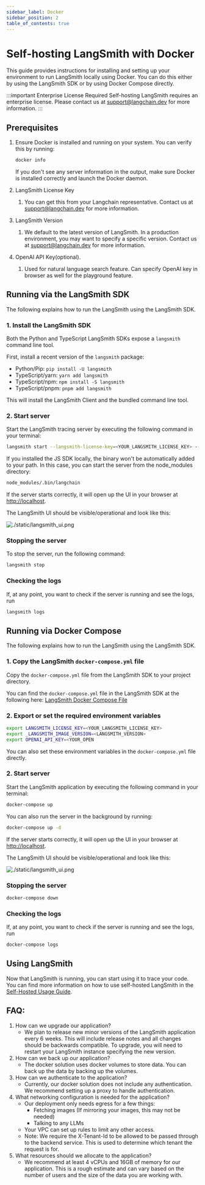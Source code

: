```yaml
---
sidebar_label: Docker
sidebar_position: 2
table_of_contents: true
---
```


#  Self-hosting LangSmith with Docker

This guide provides instructions for installing and setting up your environment to run LangSmith locally using Docker. You can do this either by using the LangSmith SDK or by using Docker Compose directly.

:::important Enterprise License Required
Self-hosting LangSmith requires an enterprise license. Please contact us at <a href="mailto:support@langchain.dev">support@langchain.dev</a> for more information.
:::

## Prerequisites

1. Ensure Docker is installed and running on your system. You can verify this by running:
    ```bash
    docker info
    ```

    If you don't see any server information in the output, make sure Docker is installed correctly
    and launch the Docker daemon.
2. LangSmith License Key
    1. You can get this from your Langchain representative. Contact us at support@langchain.dev for more information.
3. LangSmith Version
    1. We default to the latest version of LangSmith. In a production environment, you may want to specify a specific version. Contact us at <a href="mailto:support@langchain.dev">support@langchain.dev</a> for more information.
4. OpenAI API Key(optional).
    1. Used for natural language search feature. Can specify OpenAI key in browser as well for the playground feature.

## Running via the LangSmith SDK

The following explains how to run the LangSmith using the LangSmith SDK.

### 1. Install the LangSmith SDK

Both the Python and TypeScript LangSmith SDKs expose a `langsmith` command line tool.

First, install a recent version of the `langsmith` package:

- Python/Pip: `pip install -U langsmith`
- TypeScript/yarn: `yarn add langsmith`
- TypeScript/npm: `npm install -S langsmith`
- TypeScript/pnpm: `pnpm add langsmith`

This will install the LangSmith Client and the bundled command line tool.

### 2. Start server

Start the LangSmith tracing server by executing the following command in your terminal:

```bash
langsmith start --langsmith-license-key=<YOUR_LANGSMITH_LICENSE_KEY> --version=<LANGSMITH_VERSION> --openai-api-key=<YOUR_OPENAI_API_KEY>
```

If you installed the JS SDK locally, the binary won't be automatically added to your path. In this case, you can start the server from the node_modules directory:

```bash
node_modules/.bin/langchain
```

If the server starts correctly, it will open up the UI in your browser at [http://localhost](http://localhost).

  The LangSmith UI should be visible/operational and look like this:

  ![./static/langsmith_ui.png](./static/langsmith_ui.png)

### Stopping the server
To stop the server, run the following command:
```bash
langsmith stop
```

### Checking the logs
If, at any point, you want to check if the server is running and see the logs, run

```bash
langsmith logs
```

## Running via Docker Compose

The following explains how to run the LangSmith using the LangSmith SDK.

### 1. Copy the LangSmith `docker-compose.yml` file

Copy the `docker-compose.yml` file from the LangSmith SDK to your project directory.

You can find the `docker-compose.yml` file in the LangSmith SDK at the following here: [LangSmith Docker Compose File](#https://github.com/langchain-ai/langsmith-sdk/blob/main/python/langsmith/cli/docker-compose.yaml)

### 2. Export or set the required environment variables

```bash
export LANGSMITH_LICENSE_KEY=<YOUR_LANGSMITH_LICENSE_KEY>
export _LANGSMITH_IMAGE_VERSION=<LANGSMITH_VERSION>
export OPENAI_API_KEY=<YOUR_OPEN
```

You can also set these environment variables in the `docker-compose.yml` file directly.

### 2. Start server

Start the LangSmith application by executing the following command in your terminal:

```bash
docker-compose up
```

You can also run the server in the background by running:

```bash
docker-compose up -d
```

If the server starts correctly, it will open up the UI in your browser at [http://localhost](http://localhost/).

  The LangSmith UI should be visible/operational and look like this:

  ![./static/langsmith_ui.png](./static/langsmith_ui.png)

### Stopping the server

```bash
docker-compose down
```

### Checking the logs
If, at any point, you want to check if the server is running and see the logs, run

```bash
docker-compose logs
```

## Using LangSmith
Now that LangSmith is running, you can start using it to trace your code. You can find more information on how to use self-hosted LangSmith in the [Self-Hosted Usage Guide](/self_hosting/usage).

## FAQ:

1. How can we upgrade our application?
    - We plan to release new minor versions of the LangSmith application every 6 weeks. This will include release notes and all changes should be backwards compatible. To upgrade, you will need to restart your LangSmith instance specifying the new version.
2. How can we back up our application?
    - The docker solution uses docker volumes to store data. You can back up the data by backing up the volumes.
3. How can we authenticate to the application?
    - Currently, our docker solution does not include any authentication. We recommend setting up a proxy to handle authentication.
4. What networking configuration is needed for the application?
    - Our deployment only needs egress for a few things:
        - Fetching images (If mirroring your images, this may not be needed)
        - Talking to any LLMs
    - Your VPC can set up rules to limit any other access.
    - Note: We require the X-Tenant-Id to be allowed to be passed through to the backend service. This is used to determine which tenant the request is for.
5. What resources should we allocate to the application?
    - We recommend at least 4 vCPUs and 16GB of memory for our application. This is a rough estimate and can vary based on the number of users and the size of the data you are working with.
